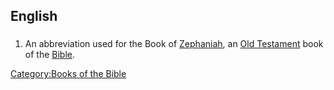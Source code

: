 ==English==

==={{abbreviation}}===
{{en-abbr}}

# {{biblical}} An abbreviation used for the Book of [[Zephaniah]], an [[Old Testament]] book of the [[Bible]]. 

[[Category:Books of the Bible]]